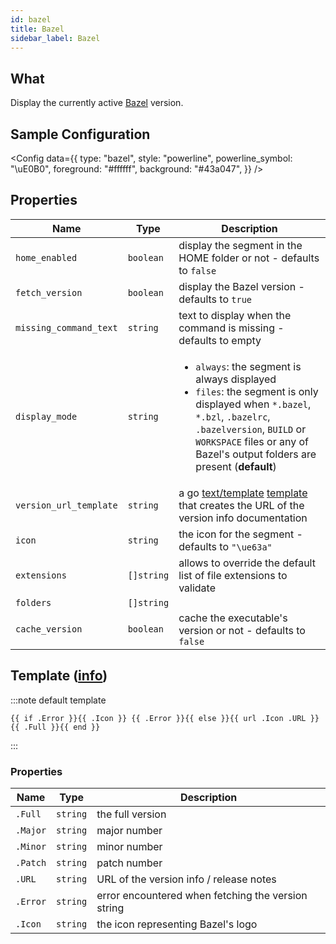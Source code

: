 ```yaml
---
id: bazel
title: Bazel
sidebar_label: Bazel
---
```


## What

Display the currently active [Bazel][bazel-github] version.

## Sample Configuration


<Config
  data={{
    type: "bazel",
    style: "powerline",
    powerline_symbol: "\uE0B0",
    foreground: "#ffffff",
    background: "#43a047",
  }}
/>

## Properties

| Name                   | Type       | Description                                                                                                                                                                                                                                              |
| ---------------------- | ---------- | -------------------------------------------------------------------------------------------------------------------------------------------------------------------------------------------------------------------------------------------------------- |
| `home_enabled`         | `boolean`  | display the segment in the HOME folder or not - defaults to `false`                                                                                                                                                                                      |
| `fetch_version`        | `boolean`  | display the Bazel version - defaults to `true`                                                                                                                                                                                                           |
| `missing_command_text` | `string`   | text to display when the command is missing - defaults to empty                                                                                                                                                                                          |
| `display_mode`         | `string`   | <ul><li>`always`: the segment is always displayed</li><li>`files`: the segment is only displayed when `*.bazel`, `*.bzl`, `.bazelrc`, `.bazelversion`, `BUILD` or `WORKSPACE` files or any of Bazel's output folders are present (**default**)</li></ul> |
| `version_url_template` | `string`   | a go [text/template][go-text-template] [template][templates] that creates the URL of the version info documentation                                                                                                                                      |
| `icon`                 | `string`   | the icon for the segment - defaults to `"\ue63a"`                                                                                                                                                                                                        |
| `extensions`           | `[]string` | allows to override the default list of file extensions to validate                                                                                                                                                                                       |
| `folders`              | `[]string` |                                                                                                                                           |
| `cache_version`        | `boolean`  | cache the executable's version or not - defaults to `false`                                                                                                                                                                                              |

## Template ([info][templates])

:::note default template

```template
{{ if .Error }}{{ .Icon }} {{ .Error }}{{ else }}{{ url .Icon .URL }} {{ .Full }}{{ end }}
```

:::

### Properties

| Name     | Type     | Description                                        |
| -------- | -------- | -------------------------------------------------- |
| `.Full`  | `string` | the full version                                   |
| `.Major` | `string` | major number                                       |
| `.Minor` | `string` | minor number                                       |
| `.Patch` | `string` | patch number                                       |
| `.URL`   | `string` | URL of the version info / release notes            |
| `.Error` | `string` | error encountered when fetching the version string |
| `.Icon`  | `string` | the icon representing Bazel's logo                 |

[bazel-github]: https://github.com/bazelbuild/bazel
[go-text-template]: https://golang.org/pkg/text/template/
[templates]: /docs/configuration/templates
